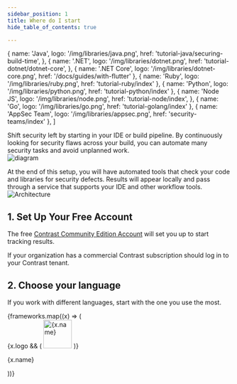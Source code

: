 ```yaml
---
sidebar_position: 1
title: Where do I start
hide_table_of_contents: true

---
```

  {
    name: 'Java',
    logo: '/img/libraries/java.png',
    href: 'tutorial-java/securing-build-time',
  },
  {
    name: '.NET',
    logo: '/img/libraries/dotnet.png',
    href: 'tutorial-dotnet/dotnet-core',
  },
  { name: '.NET Core', logo: '/img/libraries/dotnet-core.png', href: '/docs/guides/with-flutter' },
  { name: 'Ruby', logo: '/img/libraries/ruby.png', href: 'tutorial-ruby/index' },
  { name: 'Python', logo: '/img/libraries/python.png', href: 'tutorial-python/index' },
  {
    name: 'Node JS',
    logo: '/img/libraries/node.png',
    href: 'tutorial-node/index',
  },
  { name: 'Go', logo: '/img/libraries/go.png', href: 'tutorial-golang/index' },
  { name: 'AppSec Team', logo: '/img/libraries/appsec.png', href: 'security-teams/index' },
]

Shift security left by starting in your IDE or build pipeline. By continuously looking for security flaws across your build, you can automate many security tasks and avoid unplanned work.<br/>
![diagram](where-do-i-start.svg)

At the end of this setup, you will have automated tools that check your code and libraries for security defects. Results will appear locally and pass through a service that supports your IDE and other workflow tools.
![Architecture](../how-it-works/how-it-works.png)

## 1. Set Up Your Free Account

The free [Contrast Community Edition Account](https://www.contrastsecurity.com/contrast-community-edition) will set you up to start tracking results.

If your organization has a commercial Contrast subscription should log in to your Contrast tenant.

## 2. Choose your language

If you work with different languages, start with the one you use the most.

<div class="container" style={{}}>
  <div class="row is-multiline">
    {frameworks.map((x) => (
      <div key={x.name} class="col col--3">
        <Link class="card" to={x.href}>
          <div class="card__body" style={{ display: 'flex', gap: 20, alignItems: 'center' }}>
            {x.logo && (
              <img src={x.logo} alt={x.name} width="64" style={{ display: 'block', maxHeight: 64 }} />
            )}
            <p>{x.name}</p>
          </div>
        </Link>
      </div>
    ))}
  </div>
</div>
